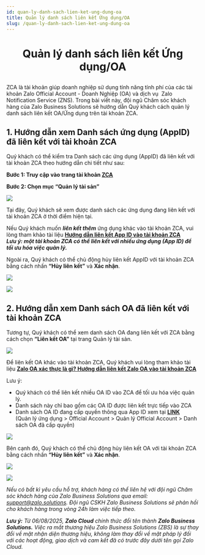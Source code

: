 ```yaml
---
id: quan-ly-danh-sach-lien-ket-ung-dung-oa
title: Quản lý danh sách liên kết Ứng dụng/OA
slug: /quan-ly-danh-sach-lien-ket-ung-dung-oa
---
```


# <p align="center">Quản lý danh sách liên kết Ứng dụng/OA</p>

ZCA là tài khoản giúp doanh nghiệp sử dụng tính năng tính phí của các tài khoản Zalo Official Account - Doanh Nghiệp (OA) và dịch vụ  Zalo Notification Service (ZNS). Trong bài viết này, đội ngũ Chăm sóc khách hàng của Zalo Business Solutions sẽ hướng dẫn Quý khách cách quản lý danh sách liên kết OA/Ứng dụng trên tài khoản ZCA.

## 1. Hướng dẫn xem Danh sách ứng dụng (AppID) đã liên kết với tài khoản ZCA

Quý khách có thể kiểm tra Danh sách các ứng dụng (AppID) đã liên kết với tài khoản ZCA theo hướng dẫn chi tiết như sau:

**Bước 1: Truy cập vào trang tài khoản [**ZCA**](https://account.zalo.cloud/spending/overview)**

**Bước 2: Chọn mục “Quản lý tài sản”**

![](https://stc-oa.zdn.vn/uploads/25aae0d90ca3d3b0f2ab586562e1782b.png)

Tại đây, Quý khách sẽ xem được danh sách các ứng dụng đang liên kết với tài khoản ZCA ở thời điểm hiện tại.

Nếu Quý khách muốn _**liên kết thêm**_ ứng dụng khác vào tài khoản ZCA, vui lòng tham khảo tài liệu [**Hướng dẫn liên kết App ID vào tài khoản ZCA**](https://zalo.cloud/blog/huong-dan-lien-ket-app-id-vao-tai-khoan-zalo-cloud-account-zca/vvurnnpbnqgn8dzbrv)   
_**Lưu ý: một tài khoản ZCA có thể liên kết với nhiều ứng dụng (App ID) để tối ưu hóa việc quản lý.**_

Ngoài ra, Quý khách có thể chủ động hủy liên kết AppID với tài khoản ZCA bằng cách nhấn **“Hủy liên kết”** và **Xác nhận**.

![](https://stc-oa.zdn.vn/uploads/86a607cc7d9ef2121d73dbf292755be4.png)

![](https://stc-oa.zdn.vn/uploads/b89c78eb44a6b4cd5305429ffa364921.png)

## 2. Hướng dẫn xem Danh sách OA đã liên kết với tài khoản ZCA

Tương tự, Quý khách có thể xem danh sách OA đang liên kết với ZCA bằng cách chọn **“Liên kết OA”** tại trang Quản lý tài sản.

![](https://stc-oa.zdn.vn/uploads/413e3898fad09ae06d1974dc34cedaa5.png)

Để liên kết OA khác vào tài khoản ZCA, Quý khách vui lòng tham khảo tài liệu [**Zalo OA xác thực là gì? Hướng dẫn liên kết Zalo OA vào tài khoản ZCA**](https://zalo.cloud/blog/zalo-oa-xac-thuc-la-gi-huong-dan-lien-ket-zalo-oa-vao-tai-khoan-zca-/kguqjeadm9y4bnaya)

Lưu ý:

- Quý khách có thể liên kết nhiều OA ID vào ZCA để tối ưu hóa việc quản lý.
- Danh sách này chỉ bao gồm các OA ID được liên kết trực tiếp vào ZCA
- Danh sách OA ID đang cấp quyền thông qua App ID xem tại [**LINK**](https://developers.zalo.me/app/oa/manage)  
  (Quản lý ứng dụng > Official Account > Quản lý Official Account > Danh sách OA đã cấp quyền)

![](https://stc-oa.zdn.vn/uploads/f93860adca0b647c8c477dba0a8c1602.png)

Bên cạnh đó, Quý khách có thể chủ động hủy liên kết OA với tài khoản ZCA bằng cách nhấn **“Hủy liên kết”** và **Xác nhận**.

![](https://stc-oa.zdn.vn/uploads/b01c6ce6f70aeb154beb73adca29cb29.png)

![](https://stc-oa.zdn.vn/uploads/be621ca6032696081f032b1074457c17.png)

_Nếu có bất kì yêu cầu hỗ trợ, khách hàng có thể liên hệ với đội ngũ Chăm sóc khách hàng của Zalo Business Solutions qua email:_ [_support@zalo.solutions_](mailto:support@zalo.solutions)_. Đội ngũ CSKH Zalo Business Solutions sẽ phản hồi cho khách hàng trong vòng 24h làm việc tiếp theo._

_**Lưu ý:**_ _Từ 06/08/2025, **Zalo Cloud** chính thức đổi tên thành **Zalo Business Solutions.** Việc ra mắt thương hiệu Zalo Business Solutions (ZBS) là sự thay đổi về mặt nhận diện thương hiệu, không làm thay đổi về mặt pháp lý đối với các hoạt động, giao dịch và cam kết đã có trước đây dưới tên gọi Zalo Cloud._
